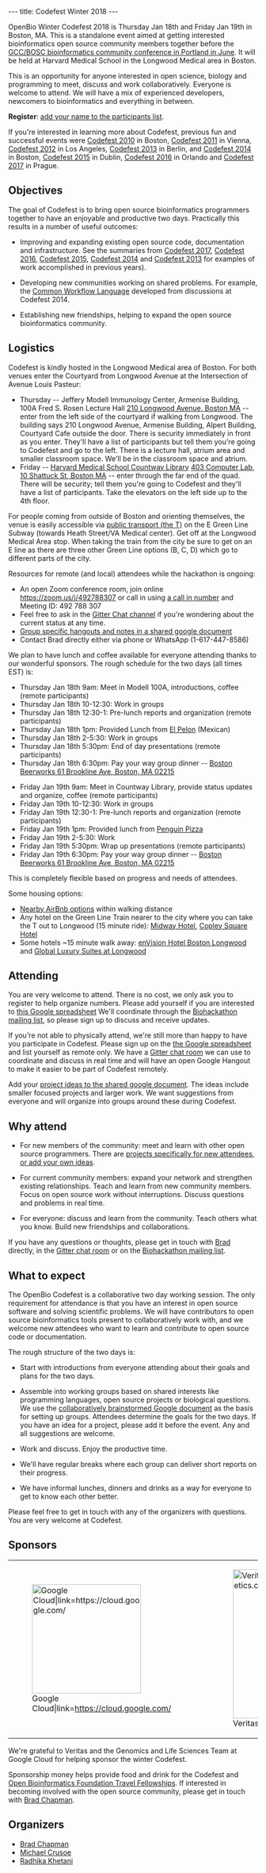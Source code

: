 ---
title: Codefest Winter 2018
---

OpenBio Winter Codefest 2018 is Thursday Jan 18th and Friday Jan 19th in Boston, MA. This is a standalone event aimed at getting interested bioinformatics open source community members together before the [https://gccbosc2018.sched.com/ GCC/BOSC bioinformatics community conference in Portland in June]. It will be held at Harvard Medical School in the Longwood Medical area in Boston.

This is an opportunity for anyone interested in open science, biology and programming to meet, discuss and work collaboratively. Everyone is welcome to attend. We will have a mix of experienced developers, newcomers to bioinformatics and everything in between.

'''Register''': [https://docs.google.com/spreadsheets/d/1o4xDUgl2iu_CgFuDpB1swtG8XVZK3aifvKlhh5qagyI/edit?usp=sharing add your name to the participants list].

If you're interested in learning more about Codefest, previous fun and successful events were [[Codefest 2010]] in Boston, [[Codefest 2011]] in Vienna, [[Codefest 2012]] in Los Angeles, [[Codefest 2013]] in Berlin, and [[Codefest 2014]] in Boston, [[Codefest 2015]] in Dublin, [[Codefest 2016]] in Orlando and [[Codefest 2017]] in Prague.

== Objectives ==

The goal of Codefest is to bring open source bioinformatics programmers together to have an enjoyable and productive two days. Practically this results in a number of useful outcomes:

* Improving and expanding existing open source code, documentation and infrastructure. See the summaries from [https://www.open-bio.org/wiki/Codefest_2017#Outcomes Codefest 2017], [https://www.open-bio.org/wiki/Codefest_2016#Outcomes Codefest 2016], [https://www.open-bio.org/wiki/Codefest_2015#Outcomes Codefest 2015], [https://docs.google.com/presentation/d/114yvrK0Veasc_ns_rg484j2xxRi1h7wNlU2XKONuUqY/edit Codefest 2014] and [http://bcb.io/2013/07/18/summary-from-bioinformatics-open-science-codefest-2013-tools-infrastructure-standards-and-visualization/ Codefest 2013] for examples of work accomplished in previous years).

* Developing new communities working on shared problems. For example, the [https://groups.google.com/forum/#!forum/common-workflow-language Common Workflow Language] developed from discussions at Codefest 2014.

* Establishing new friendships, helping to expand the open source bioinformatics community.

== Logistics ==

Codefest is kindly hosted in the Longwood Medical area of Boston. For both venues enter the Courtyard from Longwood Avenue at the Intersection of Avenue Louis Pasteur:

* Thursday -- Jeffery Modell Immunology Center, Armenise Building, 100A Fred S. Rosen Lecture Hall [https://goo.gl/maps/KJst8xVDF5o 210 Longwood Avenue, Boston MA] -- enter from the left side of the courtyard if walking from Longwood. The building says 210 Longwood Avenue, Armenise Building, Alpert Building, Courtyard Cafe outside the door. There is security immediately in front as you enter. They'll have a list of participants but tell them you're going to Codefest and go to the left. There is a lecture hall, atrium area and smaller classroom space. We'll be in the classroom space and atrium. 
* Friday -- [https://www.countway.harvard.edu/ Harvard Medical School Countway Library] [https://goo.gl/maps/u5wZ91orBWB2 403 Computer Lab, 10 Shattuck St, Boston MA] -- enter through the far end of the quad. There will be security; tell them you're going to Codefest and they'll have a list of participants. Take the elevators on the left side up to the 4th floor.

For people coming from outside of Boston and orienting themselves, the venue is easily accessible via [https://mbta.com/ public transport (the T)] on the E Green Line Subway (towards Heath Street/VA Medical center). Get off at the Longwood Medical Area stop. When taking the train from the city be sure to get on an E line as there are three other Green Line options (B, C, D) which go to different parts of the city.

Resources for remote (and local) attendees while the hackathon is ongoing:

* An open Zoom conference room, join online https://zoom.us/j/492788307 or call in using [https://zoom.us/zoomconference?m=Nu1peoDtE_k9lyG8sZeQrdeeHXXiEbag a call in number] and Meeting ID: 492 788 307
* Feel free to ask in the [https://gitter.im/chapmanb/obf-codefest Gitter Chat channel] if you're wondering about the current status at any time.
* [https://docs.google.com/document/d/1RlDUWRFqMcy4V2vvkA1_ENsVo6TXge2wIO_Nf73Itk0/edit?usp=sharing Group specific hangouts and notes in a shared google document]
* Contact Brad directly either via phone or WhatsApp (1-617-447-8586)

We plan to have lunch and coffee available for everyone attending thanks to our wonderful sponsors. The rough schedule for the two days (all times EST) is:

* Thursday Jan 18th 9am: Meet in Modell 100A, introductions, coffee (remote participants)
* Thursday Jan 18th 10-12:30: Work in groups
* Thursday Jan 18th 12:30-1: Pre-lunch reports and organization (remote participants)
* Thursday Jan 18th 1pm: Provided Lunch from [https://elpelon.com/ El Pelon] (Mexican)
* Thursday Jan 18th 2-5:30: Work in groups
* Thursday Jan 18th 5:30pm: End of day presentations (remote participants)
* Thursday Jan 18th 6:30pm: Pay your way group dinner -- [https://goo.gl/maps/6gMCCq1d51x Boston Beerworks 61 Brookline Ave, Boston, MA 02215]

* Friday Jan 19th 9am: Meet in Countway Library, provide status updates and organize, coffee (remote participants)
* Friday Jan 19th 10-12:30: Work in groups
* Friday Jan 19th 12:30-1: Pre-lunch reports and organization (remote participants)
* Friday Jan 19th 1pm: Provided lunch from [http://www.thepenguinpizza.com Penguin Pizza]
* Friday Jan 19th 2-5:30: Work
* Friday Jan 19th 5:30pm: Wrap up presentations (remote participants)
* Friday Jan 19th 6:30pm: Pay your way group dinner -- [https://goo.gl/maps/6gMCCq1d51x Boston Beerworks 61 Brookline Ave, Boston, MA 02215] 

This is completely flexible based on progress and needs of attendees. 

Some housing options:

* [http://bit.ly/2CUVcHT Nearby AirBnb options] within walking distance
* Any hotel on the Green Line Train nearer to the city where you can take the T out to Longwood (15 minute ride): [https://www.hotels.com/ho115097/?q-check-out=2018-01-20&FPQ=2&q-check-in=2018-01-17&WOE=6&WOD=3&q-room-0-children=0&tab=description&JHR=3&q-room-0-adults=1&YGF=7&MGT=3&ZSX=0&SYE=3 Midway Hotel], [https://www.hotels.com/ho114172/?q-check-out=2018-01-20&FPQ=3&q-check-in=2018-01-17&WOE=6&WOD=3&q-room-0-children=0&tab=description&JHR=5&q-room-0-adults=1&YGF=7&MGT=3&ZSX=0&SYE=3 Copley Square Hotel]
* Some hotels ~15 minute walk away: [https://www.hotels.com/ho407440/?q-check-out=2018-01-20&FPQ=3&q-check-in=2018-01-17&WOE=6&WOD=3&q-room-0-children=0&tab=description&JHR=4&q-room-0-adults=1&YGF=7&MGT=3&ZSX=0&SYE=3 enVision Hotel Boston Longwood] and [https://www.hotels.com/ho623267648/?q-check-out=2018-01-20&FPQ=2&q-check-in=2018-01-17&WOE=6&WOD=3&q-room-0-children=0&tab=description&JHR=3&q-room-0-adults=1&YGF=7&MGT=3&ZSX=0&SYE=3 Global Luxury Suites at Longwood]

== Attending ==

You are very welcome to attend. There is no cost, we only ask you to register to help organize numbers. Please add yourself if you are
interested to [https://docs.google.com/spreadsheets/d/1o4xDUgl2iu_CgFuDpB1swtG8XVZK3aifvKlhh5qagyI/edit#gid=0 this Google spreadsheet]
We'll coordinate through the [https://groups.google.com/forum/#!aboutgroup/biohackathon Biohackathon mailing list],
so please sign up to discuss and receive updates.

If you're not able to physically attend, we're still more than happy to have you participate in Codefest. Please sign up on the [https://docs.google.com/spreadsheets/d/1o4xDUgl2iu_CgFuDpB1swtG8XVZK3aifvKlhh5qagyI/edit#gid=0 the Google spreadsheet] and list yourself as remote only. We have a [https://gitter.im/chapmanb/obf-codefest Gitter chat room] we can use to coordinate and discuss in real time and will have an open Google Hangout to make it easier to be part of Codefest remotely.

Add your [https://docs.google.com/document/d/1RlDUWRFqMcy4V2vvkA1_ENsVo6TXge2wIO_Nf73Itk0/edit?usp=sharing project ideas to the shared google document]. The ideas include smaller focused projects and larger work. We want suggestions from everyone and will organize into groups around these during Codefest.

== Why attend ==

* For new members of the community: meet and learn with other open source programmers. There are [https://docs.google.com/document/d/1RlDUWRFqMcy4V2vvkA1_ENsVo6TXge2wIO_Nf73Itk0/edit?usp=sharing projects specifically for new attendees, or add your own ideas]. 

* For current community members: expand your network and strengthen existing relationships. Teach and learn from new community members. Focus on open source work without interruptions. Discuss questions and problems in real time. 

* For everyone: discuss and learn from the community. Teach others what you know. Build new friendships and collaborations.

If you have any questions or thoughts, please get in touch with [https://github.com/chapmanb Brad] directly, in the [https://gitter.im/chapmanb/obf-codefest Gitter chat room] or on the [https://groups.google.com/forum/#!aboutgroup/biohackathon Biohackathon mailing list].

== What to expect ==

The OpenBio Codefest is a collaborative two day working session. The only
requirement for attendance is that you have an interest in open source software
and solving scientific problems. We will have contributors to open source
bioinformatics tools present to collaboratively work with, and we welcome new
attendees who want to learn and contribute to open source code or documentation.

The rough structure of the two days is:

* Start with introductions from everyone attending about their goals and plans for the two days.

* Assemble into working groups based on shared interests like programming languages, open source projects or biological questions. We use the [https://docs.google.com/document/d/1RlDUWRFqMcy4V2vvkA1_ENsVo6TXge2wIO_Nf73Itk0/edit?usp=sharing collaboratively brainstormed Google document] as the basis for setting up groups. Attendees determine the goals for the two days. If you have an idea for a project, please add it before the event. Any and all suggestions are welcome.

* Work and discuss. Enjoy the productive time.

* We'll have regular breaks where each group can deliver short reports on their progress.

* We have informal lunches, dinners and drinks as a way for everyone to get to know each other better.

Please feel free to get in touch with any of the organizers with questions. You
are very welcome at Codefest.

== Sponsors ==

{|
| [[File:gcp-logo.png|220px|center|Google Cloud|link=https://cloud.google.com/]]
| &nbsp;&nbsp;&nbsp;
| [[File:Veritas.png|300px|center|Veritas|link=https://www.veritasgenetics.com/]]
|}

We're grateful to Veritas and the Genomics and Life Sciences Team at Google Cloud for helping sponsor the winter Codefest.

Sponsorship money helps provide food and drink for the Codefest and [https://github.com/OBF/obf-docs/blob/master/Travel_fellowships.md Open Bioinformatics Foundation Travel Fellowships]. If interested in becoming involved with the open source community, please get in touch with [https://github.com/chapmanb Brad Chapman].

== Organizers ==

* [http://github.com/chapmanb Brad Chapman]
* [https://twitter.com/biocrusoe Michael Crusoe]
* [https://twitter.com/rs_khetani Radhika Khetani]